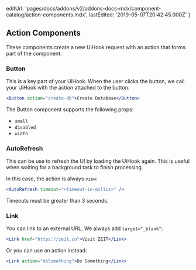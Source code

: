 
  editUrl:
    'pages/docs/addons/v2/addons-docs-mdx/component-catalog/action-components.mdx',
  lastEdited: '2019-05-07T20:42:45.000Z'
}

## Action Components

These components create a new UiHook request with an action that forms part of the component.

### Button

This is a key part of your UiHook. When the user clicks the button, we call your UiHook with the action attached to the button.

```jsx
<Button action="create-db">Create Database</Button>
```

The Button component supports the following props:

- `small`
- `disabled`
- `width`

### AutoRefresh

This can be use to refresh the UI by loading the UiHook again. This is useful when waiting for a background task to finish processing.

In this case, the action is always `view`:

```jsx
<AutoRefresh timeout="<timeout-in-millis>" />
```

<Note>Timeouts must be greater than 3 seconds.</Note>

### Link

You can link to an external URL. We always add `target="_blank"`:

```jsx
<Link href="https://zeit.co">Visit ZEIT</Link>
```

Or you can use an action instead:

```jsx
<Link action="doSomething">Do Something</Link>
```
